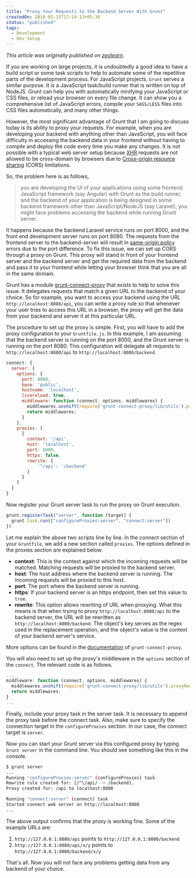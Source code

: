 ```yaml
---
title: "Proxy Your Requests to the Backend Server With Grunt"
createdOn: 2018-05-15T17:14:13+05:30
status: "published"
tags:
  - Development
  - Dev Setup
---
```


_This article was originally published on
[zeolearn](https://www.zeolearn.com/magazine/proxy-your-requests-to-the-backend-server-with-grunt)._

If you are working on large projects, it is undoubtedly a good idea to have a
build script or some task scripts to help to automate some of the repetitive
parts of the development process. For JavaScript projects, `Grunt` serves a
similar purpose. It is a JavaScript task/build runner that is written on top of
NodeJS. Grunt can help you with automatically minifying your JavaScript or CSS
files, or reload your browser on every file change. It can show you a
comprehensive list of JavaScript errors, compile your `SASS/LESS` files into CSS
files automatically, and many other things.

However, the most significant advantage of Grunt that I am going to discuss
today is its ability to proxy your requests. For example, when you are
developing your backend with anything other than JavaScript, you will face
difficulty in accessing the backend data in your frontend without having to
compile and deploy the code every time you make any changes. It is not possible
with a typical web server setup because
[XHR](https://en.wikipedia.org/wiki/XMLHttpRequest) requests are not allowed to
be cross-domain by browsers due to
[Cross-origin resource sharing](https://en.wikipedia.org/wiki/Cross-origin_resource_sharing)
(CORS) limitations.

So, the problem here is as follows,

> you are developing the UI of your applications using some frontend JavaScript
> framework (say Angular) with Grunt as the build runner, and the backend of
> your application is being designed in some backend framework other than
> JavaScript/NodeJS (say Laravel), you might face problems accessing the backend
> while running Grunt server.

It happens because the backend Laravel service runs on port 8000, and the front
end development server runs on port 8080. The requests from the frontend server
to the backend-server will result in
[same-origin policy](https://developer.mozilla.org/en-US/docs/Web/Security/Same-origin_policy)
errors due to the port difference. To fix this issue, we can set up CORS through
a proxy on Grunt. This proxy will stand in front of your frontend server and the
backend server and get the required data from the backend and pass it to your
frontend while letting your browser think that you are all in the same domain.

Grunt has a module
[grunt-connect-proxy](https://github.com/drewzboto/grunt-connect-proxy) that
exists to help to solve this issue. It delegates requests that match a given URL
to the backend of your choice. So for example, you want to access your backend
using the URL `http://localhost:8080/api`, you can write a proxy rule so that
whenever your user tries to access this URL in a browser, the proxy will get the
data from your backend and server it at this particular URL.

The procedure to set up the proxy is simple. First, you will have to add the
proxy configuration to your `Gruntfile.js`. In this example, I am assuming that
the backend server is running on the port 8000, and the Grunt server is running
on the port 8080. This configuration will delegate all requests to
`http://localhost:8080/api` to `http://localhost:8000/backend`.

```js
connect: {
  server: {
    options: {
      port: 8080,
      base: 'public',
      hostname: 'localhost',
      livereload: true,
      middleware: function (connect, options, middlewares) {
        middlewares.unshift(require('grunt-connect-proxy/lib/utils').proxyRequest);
        return middlewares;
      }
    },
    proxies: [
      {
        context: '/api',
        host: 'localhost',
        port: 8000,
        https: false,
        rewrite: {
            '^/api': '/backend'
        }
      }
    ]
  }
}
```

Now register your Grunt server task to run the proxy on Grunt execution.

```js
grunt.registerTask("server", function (target) {
  grunt.task.run(["configureProxies:server", "connect:server"])
})
```

Let me explain the above two scripts line by line. In the connect section of
your `Gruntfile`, we add a new section called `proxies`. The options defined in
the proxies section are explained below.

- **context**: This is the context against which the incoming requests will be
  matched. Matching requests will be proxied to the backend server.
- **host**: The host address where the backend server is running. The incoming
  requests will be proxied to this host.
- **port**: The port where the backend server is running.
- **https**: If your backend server is an https endpoint, then set this value to
  `true`.
- **rewrite**: This option allows rewriting of URL when proxying. What this
  means is that when trying to proxy `http://localhost:8080/api` to the backend
  server, the URL will be rewritten as `http://localhost:8000/backend`. The
  object's key serves as the regex used in the replacement operation, and the
  object's value is the context of your backend server's service.

More options can be found in the
[documentation](https://github.com/drewzboto/grunt-connect-proxy#grunt-connect-proxy)
of `grunt-connect-proxy`.

You will also need to set up the proxy's middleware in the `options` section of
the `connect`. The relevant code is as follows.

```js
...
middleware: function (connect, options, middlewares) {
  middlewares.unshift(require('grunt-connect-proxy/lib/utils').proxyRequest);
  return middlewares;
}
...
```

Finally, include your proxy task in the server task. It is necessary to append
the proxy task before the connect task. Also, make sure to specify the
connection target in the `configureProxies` section. In our case, the connect
target is `server`.

Now you can start your Grunt server via this configured proxy by typing
`Grunt server` in the command line. You should see something like this in the
console.

```sh
$ grunt server
...
Running "configureProxies:server" (configureProxies) task
Rewrite rule created for: [/^\/api/ -> /backend].
Proxy created for: /api to localhost:8000

Running "connect:server" (connect) task
Started connect web server on http://localhost:8080
...
```

The above output confirms that the proxy is working fine. Some of the example
URLs are:

1. `http://127.0.0.1:8080/api` points to `http://127.0.0.1:8000/backend`
2. `http://127.0.0.1:8080/api/x/y` points to `http://127.0.0.1:8000/backend/x/y`

That's all. Now you will not face any problems getting data from any backend of
your choice.
